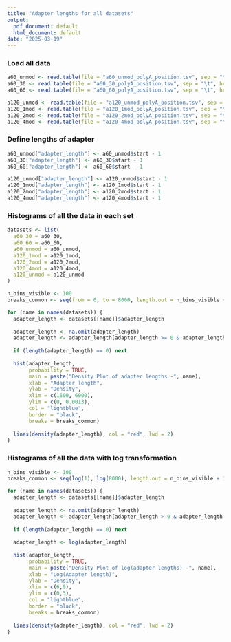```yaml
---
title: "Adapter lengths for all datasets"
output:
  pdf_document: default
  html_document: default
date: "2025-03-19"
---
```


### Load all data

```r
a60_unmod <- read.table(file = "a60_unmod_polyA_position.tsv", sep = "\t", header = TRUE)
a60_30 <- read.table(file = "a60_30_polyA_position.tsv", sep = "\t", header = TRUE)
a60_60 <- read.table(file = "a60_60_polyA_position.tsv", sep = "\t", header = TRUE)

a120_unmod <- read.table(file = "a120_unmod_polyA_position.tsv", sep = "\t", header = TRUE)
a120_1mod <- read.table(file = "a120_1mod_polyA_position.tsv", sep = "\t", header = TRUE)
a120_2mod <- read.table(file = "a120_2mod_polyA_position.tsv", sep = "\t", header = TRUE)
a120_4mod <- read.table(file = "a120_4mod_polyA_position.tsv", sep = "\t", header = TRUE)
```


### Define lengths of adapter

```r
a60_unmod["adapter_length"] <- a60_unmod$start - 1
a60_30["adapter_length"] <- a60_30$start - 1
a60_60["adapter_length"] <- a60_60$start - 1

a120_unmod["adapter_length"] <- a120_unmod$start - 1
a120_1mod["adapter_length"] <- a120_1mod$start - 1
a120_2mod["adapter_length"] <- a120_2mod$start - 1
a120_4mod["adapter_length"] <- a120_4mod$start - 1
```


### Histograms of all the data in each set

```r
datasets <- list(
  a60_30 = a60_30,
  a60_60 = a60_60,
  a60_unmod = a60_unmod,
  a120_1mod = a120_1mod,
  a120_2mod = a120_2mod,
  a120_4mod = a120_4mod,
  a120_unmod = a120_unmod
)

n_bins_visible <- 100
breaks_common <- seq(from = 0, to = 8000, length.out = n_bins_visible + 1)

for (name in names(datasets)) {
  adapter_length <- datasets[[name]]$adapter_length
  
  adapter_length <- na.omit(adapter_length)
  adapter_length <- adapter_length[adapter_length >= 0 & adapter_length <= 8000]
  
  if (length(adapter_length) == 0) next
  
  hist(adapter_length, 
       probability = TRUE, 
       main = paste("Density Plot of adapter lengths -", name), 
       xlab = "Adapter length", 
       ylab = "Density", 
       xlim = c(1500, 6000),
       ylim = c(0, 0.0013),
       col = "lightblue",
       border = "black",         
       breaks = breaks_common)
  
  lines(density(adapter_length), col = "red", lwd = 2)
}

```


### Histograms of all the data with log transformation

```r
n_bins_visible <- 100
breaks_common <- seq(log(1), log(8000), length.out = n_bins_visible + 1)

for (name in names(datasets)) {
  adapter_length <- datasets[[name]]$adapter_length
  
  adapter_length <- na.omit(adapter_length)
  adapter_length <- adapter_length[adapter_length > 0 & adapter_length <= 8000]
  
  if (length(adapter_length) == 0) next
  
  adapter_length <- log(adapter_length)
  
  hist(adapter_length, 
       probability = TRUE, 
       main = paste("Density Plot of log(adapter lengths) -", name), 
       xlab = "Log(Adapter length)", 
       ylab = "Density", 
       xlim = c(6,9),
       ylim = c(0,3),
       col = "lightblue",
       border = "black",         
       breaks = breaks_common)
  
  lines(density(adapter_length), col = "red", lwd = 2)
}
```


